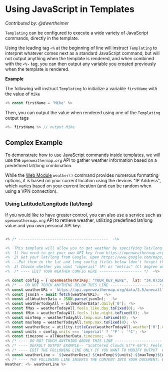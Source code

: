 # Using JavaScript in Templates

_Contributed by: @dwertheimer_

`Templating` can be configured to execute a wide variety of JavaScript commands, directly in the template.

Using the leading tag `<%` at the beginning of line will instruct `Templating` to interpret whatever comes next as a standard JavaScript command, but will not output anything when the template is rendered, and when combined with the `<%-` tag, you can then output any variable you created previously when the template is rendered.

**Example**

The following will instruct `Templating` to initialize a variable `firstName` with the value of `Mike`

```javascript
<% const firstName = 'Mike' %>
```

Then, you can output the value when rendered using one of the `Templating` output tags

```javascript
<%- firstName %> // output Mike
```

## Complex Example

To demonstrate how to use JavaScript commands inside templates, we will use the `openweathermap.org` API to gather weather information based on a predefined lat/long combination.

While the [Web Module](/docs/templating-modules/web-module) `weather()` command provides numerous formatting options, it is based on your current location using the devices "IP Address", which varies based on your current location (and can be random when using a VPN connection).

### Using Latitude/Longitude (lat/long)

If you would like to have greater control, you can also use a service such as `openweathermap.org` API to retrieve weather, utilizing predefined lat/long value and you own personal API key.

```javascript

<% /* ----------------------------------------  -%>

<%  This template will allow you to get weather by specifying lat/long using openweathermap.org  -%>
<%  1) You need to get your own API key from https://openweathermap.org/  and put it in the openWeatherAPIKey config field below -%>
<%  2) Get your lat/long from Google. Open https://www.google.com/maps, search for your address. Right-click the place or area on the map. This will open a pop-up window. You can find your latitude and longitude in decimal format at the top. -%>
<% ...Put them in the lat and long config fields below (don't forget the minuses if your lat/long have them) -%>
<%  3) Choose whether you want "imperial" (F) or "metric" (C) degree output and put in units config below -%>
<%  /* ---- EDIT YOUR WEATHER CONFIG HERE ------------------- */  -%>

<% const config = { openWeatherAPIKey: "YOUR_KEY_HERE",  lat: "34.0735807",long: "-118.4633328", units: "imperial"} -%>
<% /* -- DO NOT TOUCH ANYTHING BELOW THIS LINE --------------------- */ -%>
<% const weatherURL = `https://api.openweathermap.org/data/2.5/onecall?lat=${config.lat}&lon=${config.long}&exclude=current,hourly,minutely&units=${config.units}&appid=${config.openWeatherAPIKey}`  -%>
<% const jsonIn = await fetch(weatherURL);  -%>
<% const allWeatherData = JSON.parse(jsonIn);  -%>
<% const weatherTodayAll = allWeatherData?.daily['0']; -%>
<% const fMax = weatherTodayAll.feels_like.day.toFixed(0); -%>
<% const fMin = weatherTodayAll.feels_like.night.toFixed(0); -%>
<% const minTemp = weatherTodayAll.temp.min.toFixed(0); -%>
<% const maxTemp = weatherTodayAll.temp.max.toFixed(0); -%>
<% const weatherDesc = utility.titleCase(weatherTodayAll.weather['0'].description ?? '') -%>
<% const units = config.units === 'imperial' ? '°F' : '°C'; -%>
<% const timezone = allWeatherData.timezone; -%>
<% /* ---- DO NOT TOUCH ANYTHING ABOVE THIS LINE --------------------- */ -%>
<% /* ---- DEFAULT OUTPUT EXAMPLE-- "Scattered Clouds 57°F-65°F; Feels like: 56°F-62°F" */ -%>
<% /* ---- EDIT THE FOLLOWING LINE ONLY IF YOU WANT TO MODIFY OUTPUT  FORMAT ----- */ -%>
<% const weatherLine = `${weatherDesc} ${minTemp}${units}-${maxTemp}${units}; Feels like: ${fMin}${units}-${fMax}${units}` -%>
<% /* ---- THE FOLLOWING LINE INSERTS THE CONTENT INTO YOUR DOCUMENT; EDIT AS YOU SEE FIT ------ */ -%>
Weather: <%- weatherLine %>
```
